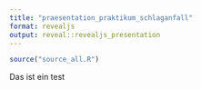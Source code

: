 ```yaml
---
title: "praesentation_praktikum_schlaganfall"
format: revealjs
output: reveal::revealjs_presentation
---
```


```r
source("source_all.R")
```

Das ist ein test



